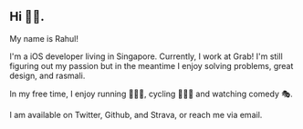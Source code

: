 
<div class="blog-section">

## Hi 🖐🏽.

My name is Rahul!

I'm a iOS developer living in Singapore. Currently, I work at <XA href="https://grab.com/">Grab</XA>! I'm still figuring out my passion but in the meantime I enjoy solving problems, great design, and <XA href="https://en.wikipedia.org/wiki/Ras_malai">rasmali</XA>.

In my free time, I enjoy running 🏃🏼‍♂️, cycling 🚴🏽‍♂️ and watching comedy 🎭.

I am available on  <XA href="https://twitter.com/npsolve">Twitter</XA>, <XA href="https://github.com/npsolve">Github</XA>, and <XA href="https://www.strava.com/athletes/12576125">Strava</XA>, or reach me via <XA href="mailto:rahul@rudrakos.com">email</XA>.

</div>
